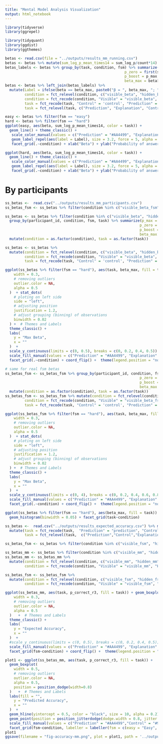 ```yaml
---
title: "Mental Model Analysis Visualization"
output: html_notebook
---
```



```r
library(tidyverse)
library(ggrepel)

library(tidyquant)
library(ggdist)
library(ggthemes)

betas <- read.csv(file = "../outputs/results_mm_running.csv")
betas <- betas %>% mutate(sum_log_p_mean_times14 = sum_log_p/count*14)
betas_labels <- betas %>% group_by(task, condition, fsm) %>% summarize(p_max = max(sum_log_p_mean_times14), 
                                                       p_zero = first(sum_log_p_mean_times14[beta == 0]), #!!!! maybe mistake here
                                                       p_boost = p_max - p_zero, 
                                                       beta_max = beta[sum_log_p_mean_times14 == p_max]) %>% arrange(desc(p_boost))
betas <- betas %>% left_join(betas_labels) %>% 
  mutate(Label = ifelse(beta == beta_max, paste0("β = ", beta_max, "; ", round(p_boost, 2)), NA), 
         condition = fct_relevel(condition, c("visible_beta", "hidden_beta", "hidden_an")), 
         condition = fct_recode(condition, "Visible" = "visible_beta", "Hidden" = "hidden_beta", "Hidden AN" = "hidden_beta_an"), 
         task = fct_recode(task, "Control" = 'control', "Prediction" = "prediction", "Explanation" = "explanation"), 
         task = fct_relevel(task, c("Prediction", "Explanation", "Control")))

easy <- betas %>% filter(fsm == "easy")
hard <- betas %>% filter(fsm == "hard")
ggplot(easy, aes(beta, sum_log_p_mean_times14, color = task)) +
  geom_line() + theme_classic() +
   scale_color_manual(values = c("Prediction" = "#AA4499", "Explanation" = "#6699CC", "Control" = "#999933")) +
   geom_label_repel(aes(label = Label), size = 3.2, force = 5, alpha = 0.8) +
   facet_grid(.~condition) + xlab("Beta") + ylab("Probability of answers")
```

```r
ggplot(hard, aes(beta, sum_log_p_mean_times14, color = task)) +
  geom_line() + theme_classic() +
   scale_color_manual(values = c("Prediction" = "#AA4499", "Explanation" = "#6699CC", "Control" = "#999933")) +
   geom_label_repel(aes(label = Label), size = 3.2, force = 5, alpha = 0.8) +
   facet_grid(.~condition) + xlab("Beta") + ylab("Probability of answers")
```

# By participants

```r
ss_betas <-  read.csv("../outputs/results_mm_participants.csv")
ss_betas_fsm <- ss_betas %>% filter(condition %in% c("visible_beta_fsm", "hidden_beta_fsm", "hidden_beta_fsm_an"))
```


```r
ss_betas <- ss_betas %>% filter(condition %in% c("visible_beta", "hidden_beta", "hidden_beta_an")) %>% 
  group_by(participant_id, condition, fsm, task) %>% summarize(p_max = max(sum_log_p), 
                                                              p_zero = sum(sum_log_p[beta == 0.00]), 
                                                              p_boost = p_max - p_zero, 
                                                              beta_max = beta[sum_log_p == p_max]) %>% ungroup() %>% 
  mutate(condition = as.factor(condition), task = as.factor(task))

ss_betas <- ss_betas %>% 
  mutate(condition = fct_relevel(condition, c("visible_beta", "hidden_beta", "hidden_beta_an")), 
         condition = fct_recode(condition, "Visible" = "visible_beta", "Hidden" = "hidden_beta", "Hidden AN" = "hidden_beta_an"), 
         task = fct_recode(task, "Control" = 'control', "Prediction" = "prediction", "Explanation" = "explanation"))

ggplot(ss_betas %>% filter(fsm == "hard"), aes(task, beta_max, fill = task)) + geom_boxplot(
    width = 0.3,
    # removing outliers
    outlier.color = NA,
    alpha = 0.5
  )  + stat_dots(
    # ploting on left side
    side = "left",
    # adjusting position
    justification = 1.2,
    # adjust grouping (binning) of observations
    binwidth = 0.02
  ) +  # Themes and Labels
  theme_classic() +
  labs(
    y = "Max Beta", 
    x = ""
  )  + 
  scale_y_continuous(limits = c(0, 0.5), breaks = c(0, 0.2, 0.4, 0.5)) +
  scale_fill_manual(values = c("Prediction" = "#AA4499", "Explanation" = "#6699CC", "Control" = "#999933")) + 
  facet_grid(.~condition) + coord_flip() +  theme(legend.position = "none", strip.text.x = element_text(size = 12), axis.text = element_text(size = 11))
```

```r
# same for real fsm betas
ss_betas_fsm <- ss_betas_fsm %>% group_by(participant_id, condition, fsm, task) %>% summarize(p_max = max(sum_log_p), 
                                                              p_zero = sum(sum_log_p[beta == 0.00]), 
                                                              p_boost = p_max - p_zero, 
                                                              beta_max = beta[sum_log_p == p_max]) %>% ungroup() %>% 
  mutate(condition = as.factor(condition), task = as.factor(task))
ss_betas_fsm <- ss_betas_fsm %>% mutate(condition = fct_relevel(condition, c("visible_beta_fsm", "hidden_beta_fsm", "hidden_beta_fsm_an")), 
         condition = fct_recode(condition, "Visible" = "visible_beta_fsm", "Hidden" = "hidden_beta_fsm", "Hidden AN" = "hidden_beta_fsm_an"), 
         task = fct_recode(task, "Control" = 'control', "Prediction" = "prediction", "Explanation" = "explanation"))

ggplot(ss_betas_fsm %>% filter(fsm == "hard"), aes(task, beta_max, fill = task)) + geom_boxplot(
    width = 0.3,
    # removing outliers
    outlier.color = NA,
    alpha = 0.5
  )  + stat_dots(
    # ploting on left side
    side = "left",
    # adjusting position
    justification = 1.2,
    # adjust grouping (binning) of observations
    binwidth = 0.02
  ) +  # Themes and Labels
  theme_classic() +
  labs(
    y = "Max Beta", 
    x = ""
  )  + 
  scale_y_continuous(limits = c(0, 4), breaks = c(0, 0.2, 0.4, 0.6, 0.8)) +
  scale_fill_manual(values = c("Prediction" = "#AA4499", "Explanation" = "#6699CC", "Control" = "#999933")) + 
  facet_grid(.~condition) + coord_flip() +  theme(legend.position = "none", strip.text.x = element_text(size = 12), axis.text = element_text(size = 11))

```

```r
ggplot(ss_betas %>% filter(fsm == "hard"), aes(beta_max, fill = task)) +
  geom_histogram(binwidth = 0.05) + facet_grid(task~condition)
```


```r
ss_betas <-  read.csv("../outputs/results_expected_accuracy.csv") %>% mutate(across(participant_id:condition, as.factor)) %>% 
  mutate(task = fct_recode(task,  "Prediction" = "prediction", "Control" = 'control', "Explanation" = "explanation"), 
         task = fct_relevel(task,  c("Prediction","Control","Explanation")))

ss_betas_fsm <- ss_betas %>% filter(condition %in% c("visible_fsm", "hidden_fsm", "hidden_an_fsm")) 

ss_betas_mm <- ss_betas %>% filter(condition %in% c("visible_mm", "hidden_mm", "hidden_an_mm"))
ss_betas_mm <- ss_betas_mm %>% 
  mutate(condition = fct_relevel(condition, c("visible_mm", "hidden_mm", "hidden_an_mm")), 
         condition = fct_recode(condition, "Visible" = "visible_mm", "Hidden" = "hidden_mm", "Hidden AN" = "hidden_an_mm"))

ss_betas_fsm <- ss_betas_fsm %>% 
  mutate(condition = fct_relevel(condition, c("visible_fsm", "hidden_fsm", "hidden_an_fsm")), 
         condition = fct_recode(condition, "Visible" = "visible_fsm", "Hidden" = "hidden_fsm", "Hidden AN" = "hidden_an_fsm"))
```


```r
ggplot(ss_betas_mm, aes(task, p_correct_r3, fill = task)) + geom_boxplot(
    width = 0.3,
    # removing outliers
    outlier.color = NA,
    alpha = 0.5
  )   +  # Themes and Labels
  theme_classic() +
  labs(
    y = "Expected Accuracy", 
    x = ""
  )  + 
  #scale_y_continuous(limits = c(0, 0.5), breaks = c(0, 0.2, 0.4, 0.5)) +
  scale_fill_manual(values = c("Prediction" = "#AA4499", "Explanation" = "#6699CC", "Control" = "#999933")) + 
  facet_grid(fsm~condition) + coord_flip() +  theme(legend.position = "none", strip.text.x = element_text(size = 12), axis.text = element_text(size = 11))
```

```r
plot1 <- ggplot(ss_betas_mm, aes(task, p_correct_r3, fill = task)) +
  geom_boxplot(
    width = 0.5,
    # removing outliers
    outlier.color = NA,
    alpha = 0.5, 
    position = position_dodge(width=0.8)
  )   +  # Themes and Labels
  labs(fill = "",
    y = "Predicted Accuracy", 
    x = ""
  )  + 
  geom_hline(yintercept = 0.5, color = "black", size = 10, alpha = 0.2)+
  geom_point(position = position_jitterdodge(dodge.width = 0.8, jitter.width = 0.4), size = 1, alpha = 0.2)+ 
  scale_fill_manual(values = c("Prediction" = "#AA4499","Control" = "#999933", "Explanation" = "#6699CC")) + 
  facet_grid(fsm~condition, labeller = labeller(fsm = c(easy = "Easy", hard = "Hard")))  + theme_classic()+  theme(legend.position = "top", strip.text.x = element_text(size = 12), axis.text = element_text(size = 12), text = element_text(size = 15), axis.text.x=element_blank(),axis.ticks.x=element_blank())
plot1
ggsave(filename = "fig-accuracy-mm.png", plot = plot1, path = '../outputs/', device = "png")
```
